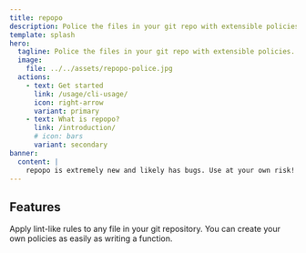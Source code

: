 ```yaml
---
title: repopo
description: Police the files in your git repo with extensible policies.
template: splash
hero:
  tagline: Police the files in your git repo with extensible policies.
  image:
    file: ../../assets/repopo-police.jpg
  actions:
    - text: Get started
      link: /usage/cli-usage/
      icon: right-arrow
      variant: primary
    - text: What is repopo?
      link: /introduction/
      # icon: bars
      variant: secondary
banner:
  content: |
    repopo is extremely new and likely has bugs. Use at your own risk!
---
```



## Features

<CardGrid>
	<Card title="Lint-like rules" icon="seti:git">
		Apply lint-like rules to any file in your git repository.
	</Card>
	<Card title="Custom policies" icon="seti:javascript">
		You can create your own policies as easily as writing a function.
</Card>
</CardGrid>
